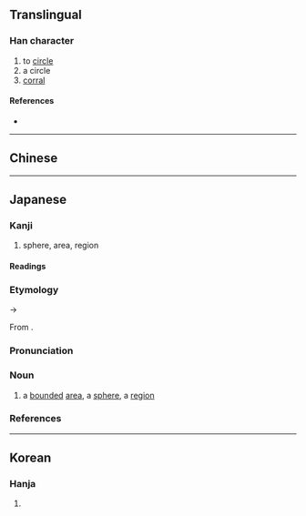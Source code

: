 {{also|圈}}
{{character info/new}}
==Translingual==

===Han character===
{{Han char|rn=31|rad=囗|as=08|sn=11|four=|canj=WFQU,XWFQU|ids=⿴囗巻}}

# to [[circle]]
# a circle
# [[corral]]

====References====
* {{Han ref|kx=0220.051|dkj=04815|hdz=10722.131|uh=570F|ud=22287}}

----

==Chinese==
{{zh-see|圈|v}}

----

==Japanese==
{{ja-kanji forms|圏|圈}}

===Kanji===
{{ja-kanji|grade=c|rs=囗08|kyu=圈}}

# sphere, area, region

====Readings====
{{ja-readings
|goon=こん, ごん
|kanon=けん
|kun=かこ-い
}}

===Etymology===
{{ja-kanjitab|yomi=o|けん}}
{{IPAchar|/kwen/}} → {{IPAchar|/ken/}}

From {{etyl|ltc|ja|sort=けん}} {{m|zh|圏|tr=kyuen?||to circle something; a corral}}.

===Pronunciation===
{{ja-pron|yomi=kanon|けん|acc=1|acc_ref=DJR}}

===Noun===
{{ja-noun|けん|hhira=くゑん}}

# a [[bounded]] [[area]], a [[sphere]], a [[region]]
#: {{ja-usex|首都'''圏'''|しゅと'''けん'''|the capital '''area''' → the Tokyo metropolitan '''region'''}}
#: {{ja-usex|英語'''圏'''|えいご'''けん'''|the English [language] '''area''' → the Anglophone '''world''', the Anglo'''sphere'''}}
#: {{ja-usex|この'''圏'''の構成は…|^この '''けん''' の こうせい は …|The composition of this '''region'''… {{qualifier|mathematics}}}}

===References===
<references/>

----

==Korean==

===Hanja===
{{ko-hanja|hangeul=권|rv=gwon|mr=kwŏn}}

# {{defn|lang=ko|sort=囗08}}